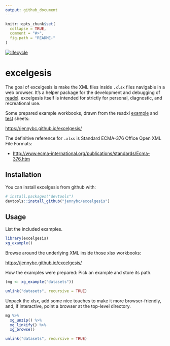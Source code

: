 ```yaml
---
output: github_document
---
```


<!-- README.md is generated from README.Rmd. Please edit that file -->

```r
knitr::opts_chunk$set(
  collapse = TRUE,
  comment = "#>",
  fig.path = "README-"
)
```

[![lifecycle](https://img.shields.io/badge/lifecycle-works_for_me-ff69b4.svg)](https://blog.codinghorror.com/the-works-on-my-machine-certification-program/)

# excelgesis

The goal of excelgesis is make the XML files inside `.xlsx` files navigable in a web browser. It's a helper package for the development and debugging of [readxl](http://readxl.tidyverse.org). excelgesis itself is intended for strictly for personal, diagnostic, and recreational use.

Some prepared example workbooks, drawn from the readxl [example](https://github.com/tidyverse/readxl/tree/master/inst/extdata) and [test](https://github.com/tidyverse/readxl/tree/master/tests/testthat/sheets) sheets:

<https://jennybc.github.io/excelgesis/>

The definitive reference for `.xlxs` is Standard ECMA-376 Office Open XML File Formats:

  * <http://www.ecma-international.org/publications/standards/Ecma-376.htm>

## Installation

You can install excelgesis from github with:

```r
# install.packages("devtools")
devtools::install_github("jennybc/excelgesis")
```

## Usage

List the included examples.

```r
library(excelgesis)
xg_example()
```

Browse around the underlying XML inside those xlsx workbooks:

<https://jennybc.github.io/excelgesis/>

How the examples were prepared: Pick an example and store its path.

```r
(mg <- xg_example("datasets"))
```

```r
unlink("datasets", recursive = TRUE)
```

Unpack the xlsx, add some nice touches to make it more browser-friendly, and, if interactive, point a browser at the top-level directory.

```r
mg %>% 
  xg_unzip() %>% 
  xg_linkify() %>% 
  xg_browse()
```

```r
unlink("datasets", recursive = TRUE)
```

